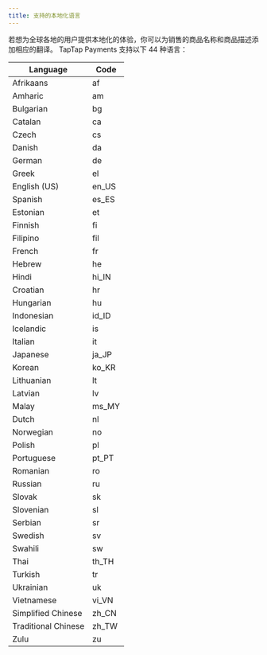 ```yaml
---
title: 支持的本地化语言
---
```


<head>
  <meta name="robots" content="noindex" />
</head>

若想为全球各地的用户提供本地化的体验，你可以为销售的商品名称和商品描述添加相应的翻译。 TapTap Payments 支持以下 44 种语言：

|  Language   | Code  | 
|  ----  | ----  |
|  Afrikaans |  af  | 
|  Amharic |  am  | 
|  Bulgarian |  bg  | 
|  Catalan |  ca  | 
|  Czech |  cs  | 
|  Danish |  da  | 
|  German |  de  | 
|  Greek |  el  | 
|  English (US) |  en_US  | 
|  Spanish |  es_ES  | 
|  Estonian |  et  | 
|  Finnish |  fi  | 
|  Filipino |  fil  | 
|  French |  fr  | 
|  Hebrew |  he  | 
|  Hindi |  hi_IN  | 
|  Croatian |  hr  | 
|  Hungarian |  hu  | 
|  Indonesian |  id_ID  | 
|  Icelandic |  is  | 
|  Italian |  it  | 
|  Japanese |  ja_JP  | 
|  Korean |   ko_KR | 
|  Lithuanian |  lt  | 
|  Latvian |  lv  | 
|  Malay |  ms_MY  | 
|  Dutch |  nl  | 
|  Norwegian |  no  | 
|  Polish |  pl  | 
|  Portuguese |  pt_PT  | 
|  Romanian |  ro  | 
|  Russian |  ru  | 
|  Slovak |  sk  | 
|  Slovenian |  sl  | 
|  Serbian |  sr  | 
|  Swedish |  sv  | 
|  Swahili |   sw | 
|  Thai |  th_TH  | 
|  Turkish |  tr  | 
|  Ukrainian |  uk  | 
|  Vietnamese |  vi_VN  | 
|  Simplified Chinese |  zh_CN  | 
|  Traditional Chinese |  zh_TW  | 
|  Zulu |  zu  | 
